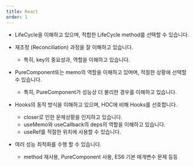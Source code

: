 ```yaml
---
title: React
order: 1
---
```

- LifeCycle을 이해하고 있으며, 적합한 LifeCycle method를 선택할 수 있습니다.

- 재조정 (Reconciliation) 과정을 잘 이해하고 있습니다.
  - 특히, key의 중요성과, 역할을 이해하고 있습니다.

- PureComponent또는 memo의 역할을 이해하고 있며며, 적절한 상황에 선택할 수 있습니다.
  - 특히, PureComponent가 성능상 더 불리한 경우를 이해하고 있습니다.

- Hooks의 동작 방식을 이해하고 있으며, HOC에 비해 Hooks를 선호합니다.
  - closer로 인한 문제상황을 인지하고 있습니다.
  - useMemo와 useCallback의 deps의 역할을 이해하고 있습니다.
  - useRef를 적절한 위치에 사용할 수 있습니다.

- 여러 성능 최적화를 수행 할 수 있습니다.
  - method 재사용, PureComponent 사용, ES6 기본 매개변수 문제 등등
